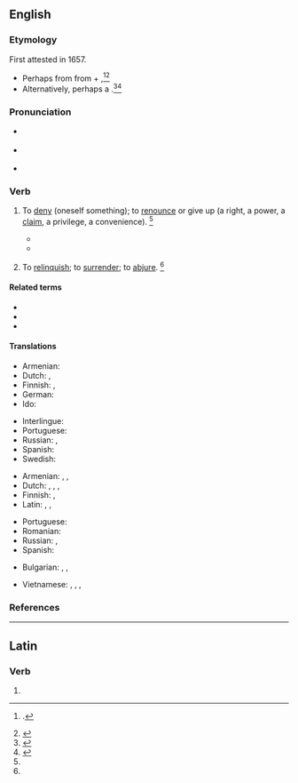 ==English==
{{was wotd|2011|September|29}}

===Etymology===
First attested in 1657.
* Perhaps from {{etyl|la|en}} {{m|la|abnegō||to refuse, reject}} from {{m|la|ab||away from}} + {{m|la|negō||to deny}},<ref>{{R:OCD2|page=3}}.</ref><ref name=SOED>{{R:SOED5|page=6}}</ref>
* Alternatively, perhaps a {{back-form|en|abnegation|nocap=1}}.<ref>{{R:CDOE|page=3}}</ref><ref>{{R:MW3 1976|page=4}}</ref>

===Pronunciation===
* {{a|US}} {{IPA|/ˈæb.nɪ.ɡeɪt/|/ˈæb.ni.ɡeɪt/|lang=en}}
* {{a|RP}} {{IPA|/ˈæb.nɪ.ɡeɪt/|lang=en}}
* {{audio|En-us-abnegate.ogg|Audio (US)|lang=en}}

===Verb===
{{en-verb|abnegat}}

# {{lb|en|transitive}} To [[deny]] (oneself something); to [[renounce]] or give up (a right, a power, a [[claim]], a privilege, a convenience). {{defdate|First attested in the early 17<sup>th</sup> century.}}<ref name=SOED/>
#* {{quote-journal|lang=en|date=December 10 1898|title=Asbell v. State|work=The Pacific Reporter|volume=55|page=339|passage=To compel a state, upon theories of doubtful statutory interpretation, to appear as defendant suitor in its own courts, and to litigate with private parties as to whether it had '''abnegated''' its sovereignty of exemption, would be intolerable.}}
#* {{quote-journal|lang=en|date=1875 January|journal=Brownson's Quarterly Review|page=20|passage=All ancient and modern histories of nations '''abnegate''' God.}}
# {{lb|en|transitive}} To [[relinquish]]; to [[surrender]]; to [[abjure]]. {{defdate|First attested in the mid 18<sup>th</sup> century.}}<ref name=SOED/>

====Related terms====
* {{l|en|abnegation}}
* {{l|en|abnegator}}
* {{l|en|abnegatory}}

====Translations====
{{trans-top|to deny oneself something}}
* Armenian: {{t+|hy|հրաժարվել|sc=Armn}}
* Dutch: {{t+|nl|ontzeggen}},
* Finnish: {{t+|fi|kieltää}}, {{t+|fi|luovuttaa}}
* German: {{t+|de|entsagen}}
* Ido: {{t+|io|abnegar}}
{{trans-mid}}
* Interlingue: {{t|ie|abnegar}}
* Portuguese: {{t+|pt|abnegar}}
* Russian: {{t+|ru|отка́зываться}}, {{t+|ru|отрека́ться}}
* Spanish: {{t+|es|abnegar}}
* Swedish: {{t+|sv|avsäga sig}}
{{trans-bottom}}

{{trans-top|to reject, to deny}}
* Armenian: {{t+|hy|ուրանալ|sc=Armn}}, {{t+|hy|մերժել|sc=Armn}}, {{t+|hy|ժխտել|sc=Armn}}
* Dutch: {{t+|nl|verwerpen}}, {{t+|nl|ontzeggen}}, {{t+|nl|verzaken}}, {{t+|nl|afzweren}}
* Finnish: {{t+|fi|torjua}}, {{t+|fi|kieltää}}
* Latin: {{t|la|abnegō}}, {{t|la|negō}}, {{t|la|dēnegō}}
{{trans-mid}}
* Portuguese: {{t+|pt|abnegar}}
* Romanian: {{t+|ro|abnega}}
* Russian: {{t+|ru|отрека́ться}}, {{t+|ru|отверга́ть}}
* Spanish: {{t+|es|rechazar}}
{{trans-bottom}}

{{checktrans-top}}
* Bulgarian: {{t+check|bg|отричам|sc=Cyrl}}, {{t+check|bg|отхвърлям|sc=Cyrl}}, {{t-check|bg|[[отказвам]] (се от)|sc=Cyrl}}
{{trans-mid}}
* Vietnamese: {{t+check|vi|nhịn}}, {{t+check|vi|bỏ}}, {{t+check|vi|từ bỏ}}, {{t-check|vi|từ chối không nhận}}
{{trans-bottom}}

===References===
<references/>

----

==Latin==

===Verb===
{{la-verb-form|abnegāte}}

# {{inflection of|abnegō||1|p|pres|actv|impr|lang=la}}